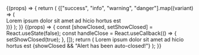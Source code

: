 

<Meta title="Molecules/Alert" component={Alert} />

<Canvas>
  <Story name="Variants">
    {(props) => {
      return (
        <Card>
          <CardBody>
            {["success", "info", "warning", "danger"].map((variant) => (
              <div>
                <Alert variant={variant} mb={4} dismissable>
                  Lorem ipsum dolor sit amet ad hicio hortus est
                </Alert>
              </div>
            ))}
          </CardBody>
        </Card>
      );
    }}
  </Story>
  <Story name="Duration">
    {(props) => {
      const [showClosed, setShowClosed] = React.useState(false);
      const handleClose = React.useCallback(() => {
        setShowClosed(true);
      }, []);
      return (
        <Card>
          <CardBody>
            <Alert
              variant="success"
              autoclose
              autocloseDuration={2000}
              onClose={handleClose}
            >
              Lorem ipsum dolor sit amet ad hicio hortus est
            </Alert>
            {showClosed && "Alert has been auto-closed!"}
          </CardBody>
        </Card>
      );
    }}
  </Story>
</Canvas>

<ArgsTable of={Alert} />
